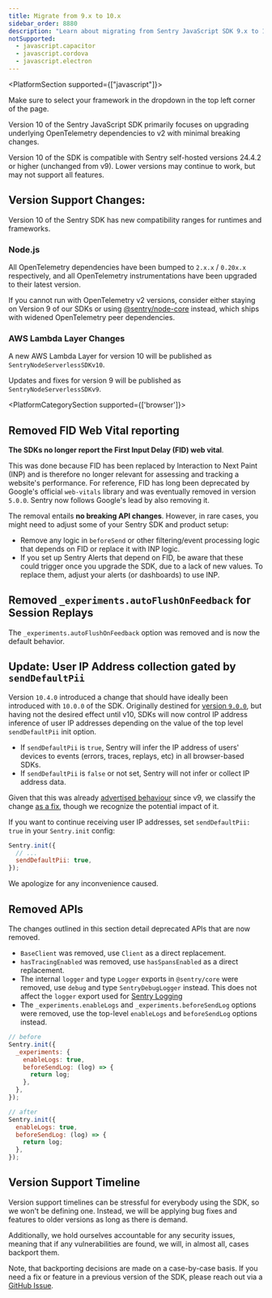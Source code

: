 ```yaml
---
title: Migrate from 9.x to 10.x
sidebar_order: 8880
description: "Learn about migrating from Sentry JavaScript SDK 9.x to 10.x"
notSupported:
  - javascript.capacitor
  - javascript.cordova
  - javascript.electron
---
```


<PlatformSection supported={["javascript"]}>
<Alert title="Using a framework?" level="info">

Make sure to select your framework in the dropdown in the top left corner of the page.

</Alert>
</PlatformSection>

Version 10 of the Sentry JavaScript SDK primarily focuses on upgrading underlying OpenTelemetry dependencies to v2 with minimal breaking changes.

Version 10 of the SDK is compatible with Sentry self-hosted versions 24.4.2 or higher (unchanged from v9).
Lower versions may continue to work, but may not support all features.

## Version Support Changes:

Version 10 of the Sentry SDK has new compatibility ranges for runtimes and frameworks.

### Node.js

All OpenTelemetry dependencies have been bumped to `2.x.x` / `0.20x.x` respectively, and all OpenTelemetry instrumentations have been upgraded to their latest version.

If you cannot run with OpenTelemetry v2 versions, consider either staying on Version 9 of our SDKs or using [@sentry/node-core](https://www.npmjs.com/package/@sentry/node-core) instead, which ships with widened OpenTelemetry peer dependencies.

### AWS Lambda Layer Changes

A new AWS Lambda Layer for version 10 will be published as `SentryNodeServerlessSDKv10`.

Updates and fixes for version 9 will be published as `SentryNodeServerlessSDKv9`.

<PlatformCategorySection supported={['browser']}>

## Removed FID Web Vital reporting

**The SDKs no longer report the First Input Delay (FID) web vital**.

This was done because FID has been replaced by Interaction to Next Paint (INP) and is therefore no longer relevant for assessing and tracking a website's performance.
For reference, FID has long been deprecated by Google's official `web-vitals` library and was eventually removed in version `5.0.0`.
Sentry now follows Google's lead by also removing it.

The removal entails **no breaking API changes**. However, in rare cases, you might need to adjust some of your Sentry SDK and product setup:

- Remove any logic in `beforeSend` or other filtering/event processing logic that depends on FID or replace it with INP logic.
- If you set up Sentry Alerts that depend on FID, be aware that these could trigger once you upgrade the SDK, due to a lack of new values.
  To replace them, adjust your alerts (or dashboards) to use INP.

## Removed `_experiments.autoFlushOnFeedback` for Session Replays

The `_experiments.autoFlushOnFeedback` option was removed and is now the default behavior.

## Update: User IP Address collection gated by `sendDefaultPii`

Version `10.4.0` introduced a change that should have ideally been introduced with `10.0.0` of the SDK.
Originally destined for [version `9.0.0`](https://docs.sentry.io/platforms/javascript/migration/v8-to-v9/#behavior-changes), but having not the desired effect until v10,
SDKs will now control IP address inference of user IP addresses depending on the value of the top level `sendDefaultPii` init option.

- If `sendDefaultPii` is `true`, Sentry will infer the IP address of users' devices to events (errors, traces, replays, etc) in all browser-based SDKs.
- If `sendDefaultPii` is `false` or not set, Sentry will not infer or collect IP address data.

Given that this was already [advertised behaviour](https://docs.sentry.io/platforms/javascript/data-management/data-collected/#users-ip-address-and-location) since v9, 
we classify the change [as a fix](https://github.com/getsentry/sentry-javascript/pull/17364), though we recognize the potential impact of it. 

If you want to continue receiving user IP addresses, set `sendDefaultPii: true` in your `Sentry.init` config:

```js
Sentry.init({
  // ...
  sendDefaultPii: true,
});
```

We apologize for any inconvenience caused.

</PlatformCategorySection>

## Removed APIs

The changes outlined in this section detail deprecated APIs that are now removed.

- `BaseClient` was removed, use `Client` as a direct replacement.
- `hasTracingEnabled` was removed, use `hasSpansEnabled` as a direct replacement.
- The internal `logger` and type `Logger` exports in `@sentry/core` were removed, use `debug` and type `SentryDebugLogger` instead. This does not affect the `logger` export used for [Sentry Logging](https://docs.sentry.io/product/explore/logs/getting-started/)
- The `_experiments.enableLogs` and `_experiments.beforeSendLog` options were removed, use the top-level `enableLogs` and `beforeSendLog` options instead.

```js
// before
Sentry.init({
  _experiments: {
    enableLogs: true,
    beforeSendLog: (log) => {
      return log;
    },
  },
});

// after
Sentry.init({
  enableLogs: true,
  beforeSendLog: (log) => {
    return log;
  },
});
```

## Version Support Timeline

Version support timelines can be stressful for everybody using the SDK, so we won't be defining one.
Instead, we will be applying bug fixes and features to older versions as long as there is demand.

Additionally, we hold ourselves accountable for any security issues, meaning that if any vulnerabilities are found, we will, in almost all, cases backport them.

Note, that backporting decisions are made on a case-by-case basis.
If you need a fix or feature in a previous version of the SDK, please reach out via a [GitHub Issue](https://github.com/getsentry/sentry-javascript/issues).
